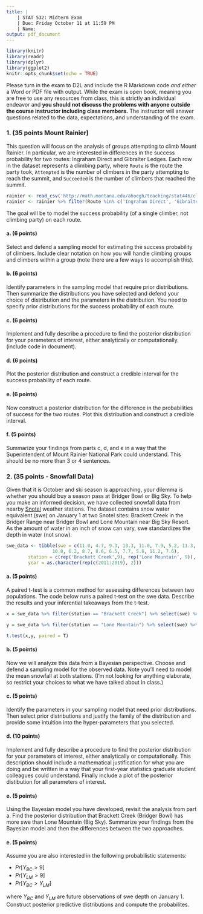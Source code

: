 ```yaml
---
title: |
    | STAT 532: Midterm Exam
    | Due: Friday October 11 at 11:59 PM
    | Name:
output: pdf_document 
---
```


```r
library(knitr)
library(readr)
library(dplyr)
library(ggplot2)
knitr::opts_chunk$set(echo = TRUE)
```

Please turn in the exam to D2L and include the R Markdown code *and either* a Word or PDF file with output. While the exam is open book, meaning you are free to use any resources from class, this is strictly an individual endeavor and **you should not discuss the problems with anyone outside the course instructor including class members.** The instructor will answer questions related to the data, expectations, and understanding of the exam.


### 1. (35 points Mount Rainier)
This question will focus on the analysis of groups attempting to climb Mount Rainier. In particular, we are interested in differences in the success probability for two routes: Ingraham Direct and Gibralter Ledges. Each row in the dataset represents a climbing party, where `Route` is the route the party took, `Attempted` is the number of climbers in the party attempting to reach the summit, and `Succeeded` is the number of climbers that reached the summit.

```r
rainier <- read_csv('http://math.montana.edu/ahoegh/teaching/stat446/climbing_statistics.csv')
rainier <- rainier %>% filter(Route %in% c('Ingraham Direct', 'Gibralter Ledges')) %>% select( Route, Attempted, Succeeded)
```

The goal will be to model the success probability (of a single climber, not climbing party) on each route.


#### a. (6 points)
Select and defend a sampling model for estimating the success probability of climbers. Include clear notation on how you will handle climbing groups and climbers within a group (note there are a few ways to accomplish this).

#### b. (6 points)
Identify parameters in the sampling model that require prior distributions. Then summarize the distributions you have selected and defend your choice of distribution and the parameters in the distribution. You need to specify prior distributions for the success probability of each route.

#### c. (6 points)
Implement and fully describe a procedure to find the posterior distribution for your parameters of interest, either analytically or computationally. (include code in document).

#### d. (6 points)
Plot the posterior distribution and construct a credible interval for the success probability of each route.

#### e. (6 points)
Now construct a posterior distribution for the difference in the probabilities of success for the two routes. Plot this distribution and construct a credible interval.

#### f. (5 points)
Summarize your findings from parts c, d, and e in a way that the Superintendent of Mount Rainier National Park could understand. This should be no more than 3 or 4 sentences.


### 2. (35 points -  Snowfall Data)
Given that it is October and ski season is approaching, your dilemma is whether you should buy a season pass at Bridger Bowl or Big Sky. To help you make an informed decision, we have collected snowfall data from nearby [Snotel](https://www.wcc.nrcs.usda.gov/snow/) weather stations. The dataset contains snow water equivalent (swe) on January 1 at two Snotel sites: Brackett Creek in the Bridger Range near Bridger Bowl and Lone Mountain near Big Sky Resort. As the amount of water in an inch of snow can vary, swe standardizes the depth in water (not snow).

```r
swe_data <- tibble(swe = c(11.0, 4.7, 9.3, 13.3, 11.0, 7.9, 5.2, 11.3, 10.5,
                 10.8, 6.2, 8.7, 8.6, 6.5, 7.7, 5.6, 11.2, 7.6),
        station = c(rep('Brackett Creek',9), rep('Lone Mountain', 9)),
        year = as.character(rep(c(2011:2019), 2)))
```


#### a. (5 points)
A paired t-test is a common method for assessing differences between two populations. The code below runs a paired t-test on the swe data. Describe the results and your inferential takeaways from the t-test.

```r
x = swe_data %>% filter(station == "Brackett Creek") %>% select(swe) %>% pull()

y = swe_data %>% filter(station == "Lone Mountain") %>% select(swe) %>% pull()

t.test(x,y, paired = T)
```



#### b. (5 points)
Now we will analyze this data from a Bayesian perspective. Choose and defend a sampling model for the observed data. Note you'll need to model the mean snowfall at both stations. (I'm not looking for anything elaborate, so restrict your choices to what we have talked about in class.)


#### c. (5 points)
Identify the parameters in your sampling model that need prior distributions. Then select prior distributions and justify the family of the distribution and provide some intuition into the hyper-parameters that you selected.

#### d. (10 points) 
Implement and fully describe a procedure to find the posterior distribution for your parameters of interest, either analytically or computationally. This description should include a mathematical justification for what you are doing and be written in a way that your first-year statistics graduate student colleagues could understand. Finally include a plot of the posterior distibution for all parameters of interest.


 
#### e. (5 points)
Using the Bayesian model you have developed, revisit the analysis from part a. Find the posterior distribution that Brackett Creek (Bridger Bowl) has more swe than Lone Mountain (Big Sky). Summarize your findings from the Bayesian model and then the differences between the two approaches.


#### e. (5 points)
Assume you are also interested in the following probabilistic statements:

- $Pr[Y_{BC} > 9]$
- $Pr[Y_{LM} > 9]$
- $Pr[Y_{BC} > Y_{LM}]$

where $Y_{BC}$ and $Y_{LM}$ are future observations of swe depth on January 1. Construct posterior predictive distributions and compute the probabilites.
